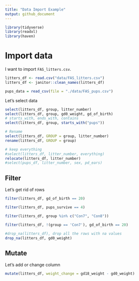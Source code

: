 ```yaml
---
title: "Data Import Example"
output: github_document
---
```


```r
library(tidyverse)
library(readxl)
library(haven)
```

# Import data
I want to import `FAS_litters.csv`.
```r
litters_df <- read.csv("data/FAS_litters.csv")
litters_df <- janitor::clean_names(litters_df)

pups_data = read_csv(file = "./data/FAS_pups.csv")
```

Let's select data
```r
select(litters_df, group, litter_number)
select(litters_df, group, gd0_weight, gd_of_birth)
# starts_with, ends_with, contains
select(litters_df, group, starts_with("pups"))

# Rename
select(litters_df, GROUP = group, litter_number)
rename(litters_df, GROUP = group)

# keep everything
#select(litters_df, litter_number, everything)
relocate(litters_df, litter_number)
#select(pups_df, litter_number, sex, pd_ears)
```

## Filter
Let's get rid of rows

```r
filter(litters_df, gd_of_birth == 20)

filter(litters_df, pups_survive == 4)

filter(litters_df, group %in% c("Con7", "Con8"))

filter(litters_df, !(group == 'Con7'), gd_of_birth == 20)

#drop_na(litters_df), drop all the rows with na values
drop_na(litters_df, gd0_weight)
```

## Mutate
Let's add or change column
```r
mutate(litters_df, weight_change = gd18_weight - gd0_weight)
```

